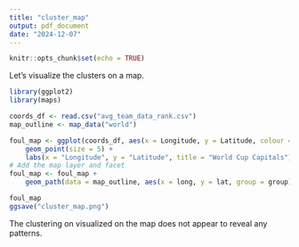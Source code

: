 ```yaml
---
title: "cluster_map"
output: pdf_document
date: "2024-12-07"
---
```


```r
knitr::opts_chunk$set(echo = TRUE)
```
Let's visualize the clusters on a map.

```r
library(ggplot2)
library(maps)

coords_df <- read.csv("avg_team_data_rank.csv")
map_outline <- map_data("world")

foul_map <- ggplot(coords_df, aes(x = Longitude, y = Latitude, colour = cluster5)) +
    geom_point(size = 5) +
    labs(x = "Longitude", y = "Latitude", title = "World Cup Capitals")
# Add the map layer and facet
foul_map <- foul_map + 
    geom_path(data = map_outline, aes(x = long, y = lat, group = group), color = "forestgreen")

foul_map
ggsave("cluster_map.png")
```

The clustering on visualized on the map does not appear to reveal any patterns.
